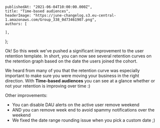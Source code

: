 
	publishedAt: "2021-06-04T10:00:00.000Z",
	title: "Time-based audiences",
	headerImage: "https://june-changelog.s3.eu-central-1.amazonaws.com/Group_338_0d73461907.png",
	authors: [

    ],

};

Ok! So this week we've pushed a significant improvement to the user retention template. In short, you can now see several retention curves on the retention graph based on the date the users joined the cohort.

We heard from many of you that the retention curve was especially important to make sure you were moving your business in the right direction. With **Time-based audiences** you can see at a glance whether or not your retention is improving over time :)

Other improvements:

- You can disable DAU alerts on the active user remove weekend
- AND you can remove week end to avoid spammy notifications over the weekend
- We fixed the date range rounding issue when you pick a custom date ;)

